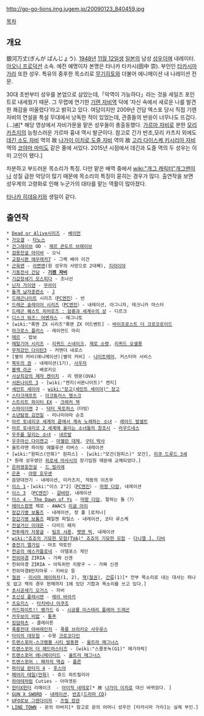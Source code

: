 http://go-go-lions.img.jugem.jp/20090123_840459.jpg

[[목차]]
== 개요 ==
銀河万丈(ぎんが ばんじょう). [[1948년]] [[11월 12일]]생 [[일본]]의 남성 [[성우]]이며 내레이터. [[아오니 프로덕션]] 소속. 예전 예명이자 본명은 타나카 타카시(田中 崇). 부인인 [[타카시마 가라]] 또한 성우. 특유의 중후한 목소리로 [[무기히토]]와 더불어 애니메이션 내 나레이션 전문.

30대 초반부터 성우를 본업으로 삼았는데,「악역이 가능하다」라는 것을 세일즈 포인트로 내세웠기 때문. 그 무렵에 연기한 [[기렌 자비]]역 덕에 ‘자신 속에서 새로운 나를 발견한 쾌감을 떠올렸다’라고 밝히고 있다. 여담이지만 2009년 건담 엑스포 당시 직접 기렌 자비의 연설을 특설 무대에서 낭독한 적이 있었는데, 관중들의 반응이 너무나도 뜨겁다.(...)[http://nicoviewer.net/sm8200431 #][* 해당 영상에서 자비가문을 맡은 성우들이 총출동했다. [[가르마 자비]]로 분한 [[모리 카츠지]]의 능청스러운 가르마 흉내 역시 발군이다. 참고로 긴가 반조,모리 카츠지 외에도 [[데긴 소도 자비]] 역의 故 [[나가이 이치로]],[[도즐 자비]] 역의 故 [[고리 다이스케]],[[키시리아 자비]] 역의 [[코야마 마미]]도 같은 줄에 서있다. 2015년 시점에서 데긴과 도즐 역의 두 성우는 이미 고인이 됐다.]

차분하고 부드러운 목소리가 특징. 다만 맡은 배역 중에서 [[wiki:"개그 캐릭터"개그맨]]이나 성질 급한 악당이 많기 때문에 목소리의 특징이 묻히는 경우가 많다. 출연작을 보면 성우계의 고령화로 인해 누군가의 대타를 맡는 역활이 많아졌다.

[[타나카 히데유키]]와 생일이 같다.

== 출연작 ==
 * [[Dead or Alive]]시리즈 - [[베이먼]]
 * [[가오갤]] - [[타노스]]
 * [[건그레이브]] OD - [[제르 콘도르 브레이브]]
 * [[검용전설 야이바]] - 오닉
 * [[교향시편 에우레카7]] - 그렉 베어 이건
 * [[근육맨]] - [[라면맨]](원 성우의 사망으로 2대째), [[지라이야]]
 * [[기동전사 건담]] - '''[[기렌 자비]]'''
 * [[기갑창세기 모스피다]] - 조너선
 * [[닌자 가이덴]] - [[무라이]]
 * [[돌격 남자훈련소]] - [[J]]
 * [[드래곤나이트]] 시리즈（[[PC엔진]]）- 반
 * [[드래곤 슬레이어 시리즈]]（[[PC엔진]]）- 내레이션, 아그니자, 테크니카 마스터
 * [[드래곤 퀘스트 히어로즈 : 암룡과 세계수의 성]] - 디르크
 * [[디스크 워즈: 어벤저스]] - 매그니토
 * [wiki:"록맨 ZX 시리즈"록맨 ZX 어드벤트] - [[바이프로스트 더 크로코로이드]]
 * [[마크로스 플러스]] - 레이먼드 마리
 * [[메르]] - 밥보
 * [[메탈기어 시리즈]] - [[리퀴드 스네이크]], [[제로 소령]], [[리퀴드 오셀롯]]
 * [[무적강인 다이탄3]] - 커맨더 네로스
 * [별의 커비(애니메이션)|별의 커비] - [[나이트메어]], 커스터머 서비스
 * [[북두의 권]] - 내레이션(1기), [[사우저]]
 * [[블랙 라군]] - 베로키오
 * [[사상최강의 제자 켄이치]] - 리 텐몬(OVA)
 * [[서몬나이트 3]] - [wiki:"켄지(서몬나이트)" 켄지]
 * [[세인트 세이야]] - [[wiki:"장고(세인트 세이야)" 장고]]
 * [[스타크래프트]] - [[아크튜러스 멩스크]]
 * [[스트리트 파이터 EX]] - [[크래커 잭]]
 * [[스파이더맨]] 2 - [[닥터 옥토퍼스]]（더빙）
 * [[소년탐정 김전일]] - 미나미야마 순조
 * [[아르 토네리코 세계의 끝에서 계속 노래하는 소녀]] - [[레아드 발셀트]]
 * [[아르 토네리코 2 세계에 울리는 소녀들의 창조시]] - [[라우드네스]]
 * [[우주를 달리는 소녀]] - [[네르발]]
 * [[우주마신 다이켄고]] - [[우주마신 다이켄고/등장인물#s-3|마젤란 대제]], [[우주마신 다이켄고/등장인물#s-4|구터 박사]]
 * 울트라맨 파이팅 에볼루션 리버스 - 내레이션
 * [wiki:"원피스(만화)" 원피스] - [wiki:"모건(원피스)" 모건], [[리쿠 드루드 3세]][* 원래 성우였던 [[히로세 마사시]]의 장기입원 때문에 교체되었다.]
 * [[은하영웅전설]] - [[드 빌리에]]
 * [[은혼]] - [[야왕 호우센]]
 * 음양대전기 - 내레이션, 미카즈치, 적동의 이츠무
 * [[이스 1]]・[wiki:"이스 2"2]（[[PC엔진]]）- [[마왕 다암]], 내레이션
 * [[이스 3]] （[[PC엔진]]）- [[갈바란]], 내레이션
 * [[이스 4 - The Dawn of Ys]] - [[마왕 다암]], 말하는 돌（?）
 * [[에이스컴뱃]] 제로 - AWACS [[이글 아이]]
 * [[장갑기병 보톰즈]] - 내레이션, 장 폴 [로치나]
 * [[장갑기병 보톰즈]] 페일젠 파일스 - 내레이션, 코타 루스케
 * [[전설거신 이데온]] - 다미드 패치
 * [[전투메카 자붕글]] - [[팀프 샤론]], [[팻맨 빅]], 내레이션
 * [[wiki:"죠죠의 기묘한 모험(TVA)" 죠죠의 기묘한 모험]] - [[다니엘 J. 다비]]
 * [[중전기 엘가임]] - 마프 막토민
 * [[천공의 에스카플로네]] - 아델포스 게인
 * [[천외마경]] ZIRIA - 가짜 신겐
 * 천외마경 ZIRIA ~ 아득히먼 지팡구 ~ - 가짜 신겐
 * 천외마경Ⅱ만지마루 - 키바오 등
 * [[철권]] - [[미시마 헤이하치]](1, 2), [[잭(철권)]], [[간류]](1)[* 전부 목소리로 내는 대사는 하나도 없고 잭의 경우 현재까지 1에 있던 기합과 목소리를 쓰고 있다.]
 * [[초시공세기 오거스]] - 자비
 * [[초신성 플래시맨]] - [[레이 바라키]]
 * [[츠요키스]] - [[타치바나 이쿠조]]
 * [[카드파이트!! 뱅가드]] G - [[시공룡 미스테리 플레어 드래곤]]
 * [[카우보이 비밥]] - [[통푸]]
 * [[킹덤하츠]] - 클레이튼
 * [[폭룡전대 아바레인저]] - [[폭룡 브라키오 사우루스]]
 * [[타이의 대모험]] - 수왕 [[크로코다인]]
 * [[트랜스포머-스크램블 시티 발동편]] - [[울트라 매그너스]]
 * [[트랜스포머 더 헤드마스터즈]] - [wiki:"스콜포녹(G1)" 메가자락]
 * [[트랜스포머 애니메이티드]] - [[울트라 매그너스]]
 * [[트랜스포머: 패자의 역습(영화)|트랜스포머 : 패자의 역습]] - [[폴른(트랜스포머)|폴른]]
 * [[파이널 판타지 4]] - [[후스야]]
 * [[페어리 테일(만화)]] - 쥬드 하트필리아
 * [[하야테처럼]] Cuties - 아마겟돈
 * [[헌터X헌터]] 리메이크  - [[아이작 네테로]][* 故 [[나가이 이치로]] 대신 바뀌었다. ]
 * [[GUN X SWORD]] - [[내레이션]], [[반죠]]([[드라마 CD]])
 * [[UFO로보 그렌다이저]] - [[즈릴 장관]]
 * [[라인(메신저)|LINE TOWN]] - 문의 아버지[* 참고로 문의 어머니 성우인 [타카시마 가라]는 실제 부인.]
